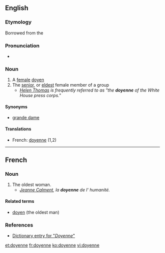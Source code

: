 ==English==

===Etymology===
Borrowed from the {{etyl|fr}}

===Pronunciation===
* {{rhymes|ɛn}}

===Noun===
{{en-noun}}

# A [[female]] [[doyen]]
# The [[senior]], or [[eldest]] female member of a group
#* ''[[w:Helen Thomas|Helen Thomas]] is frequently referred to as "the '''doyenne''' of the White House press corps."''

====Synonyms====
* [[grande dame]]

====Translations====
* French: [[doyenne]] {{f}} (1,2)

----

==French==

===Noun===
{{fr-noun|f}}

# The oldest woman.
#* ''[[w:Jeanne Calment|Jeanne Calment]], la '''doyenne''' de l' humanité.''

====Related terms====
* [[doyen]] (the oldest man)

===References===
* [http://www.bartleby.com/61/19/D0371900.html Dictionary entry for "''Doyenne''"]

[[et:doyenne]]
[[fr:doyenne]]
[[ko:doyenne]]
[[vi:doyenne]]